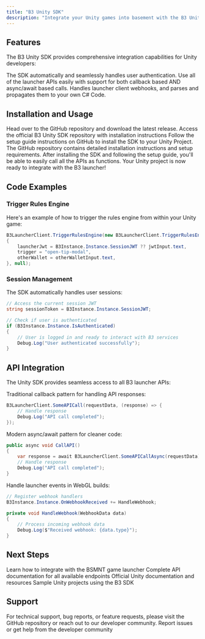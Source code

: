 ```yaml
---
title: "B3 Unity SDK"
description: "Integrate your Unity games into basement with the B3 Unity SDK, which lets you easily access all of the launcher functionalities from within Unity as simple functions"
---
```


## Features

The B3 Unity SDK provides comprehensive integration capabilities for Unity developers:

<CardGroup cols={1}>
  <Card title="Session Management" icon="user-check">
    The SDK automatically and seamlessly handles user authentication.
  </Card>
  
  <Card title="APIs as Functions" icon="code">
    Use all of the launcher APIs easily with support for both callback based AND async/await based calls.
  </Card>
  
  <Card title="Webhooks for WebGL" icon="webhook">
    Handles launcher client webhooks, and parses and propagates them to your own C# Code.
  </Card>
</CardGroup>

## Installation and Usage

<Steps>
<Step title="Download the SDK">
  Head over to the GitHub repository and download the latest release.
  
  <Card title="Get the Unity SDK" icon="download" href="https://github.com/b3-fun/b3-unity-sdk" cta="Download from GitHub" horizontal>
    Access the official B3 Unity SDK repository with installation instructions
  </Card>
</Step>

<Step title="Install to Unity Project">
  Follow the setup guide instructions on GitHub to install the SDK to your Unity Project.
  
  <Note>
  The GitHub repository contains detailed installation instructions and setup requirements.
  </Note>
</Step>

<Step title="Initialize the SDK">
  After installing the SDK and following the setup guide, you'll be able to easily call all the APIs as functions.
  
  <Check>
  Your Unity project is now ready to integrate with the B3 launcher!
  </Check>
</Step>
</Steps>

## Code Examples

### Trigger Rules Engine

Here's an example of how to trigger the rules engine from within your Unity game:

```csharp Unity C# Example
B3LauncherClient.TriggerRulesEngine(new B3LauncherClient.TriggerRulesEngineBody
{
    launcherJwt = B3Instance.Instance.SessionJWT ?? jwtInput.text,
    trigger = "open-tip-modal",
    otherWallet = otherWalletInput.text,
}, null);
```

### Session Management

The SDK automatically handles user sessions:

```csharp Session Example
// Access the current session JWT
string sessionToken = B3Instance.Instance.SessionJWT;

// Check if user is authenticated
if (B3Instance.Instance.IsAuthenticated)
{
    // User is logged in and ready to interact with B3 services
    Debug.Log("User authenticated successfully");
}
```

## API Integration

The Unity SDK provides seamless access to all B3 launcher APIs:

<AccordionGroup>
<Accordion title="Callback-based Calls">
  Traditional callback pattern for handling API responses:
  
  ```csharp
  B3LauncherClient.SomeAPICall(requestData, (response) => {
      // Handle response
      Debug.Log("API call completed");
  });
  ```
</Accordion>

<Accordion title="Async/Await Calls">
  Modern async/await pattern for cleaner code:
  
  ```csharp
  public async void CallAPI()
  {
      var response = await B3LauncherClient.SomeAPICallAsync(requestData);
      // Handle response
      Debug.Log("API call completed");
  }
  ```
</Accordion>

<Accordion title="WebGL Webhooks">
  Handle launcher events in WebGL builds:
  
  ```csharp
  // Register webhook handlers
  B3Instance.Instance.OnWebhookReceived += HandleWebhook;
  
  private void HandleWebhook(WebhookData data)
  {
      // Process incoming webhook data
      Debug.Log($"Received webhook: {data.type}");
  }
  ```
</Accordion>
</AccordionGroup>

## Next Steps

<CardGroup cols={2}>
  <Card title="Game Launcher Guide" icon="rocket" href="/game-launcher">
    Learn how to integrate with the BSMNT game launcher
  </Card>
  
  <Card title="BSMNT API Docs" icon="book" href="https://docs.basement.fun/api">
    Complete API documentation for all available endpoints
  </Card>
  
  <Card title="Unity Documentation" icon="external-link" href="https://docs.unity3d.com/">
    Official Unity documentation and resources
  </Card>
  
  <Card title="Example Projects" icon="folder" href="https://github.com/b3-fun/unity-examples">
    Sample Unity projects using the B3 SDK
  </Card>
</CardGroup>

## Support

<Info>
For technical support, bug reports, or feature requests, please visit the GitHub repository or reach out to our developer community.
</Info>

<Card title="Get Unity SDK Support" icon="help-circle" href="https://github.com/b3-fun/b3-unity-sdk/issues" cta="GitHub Issues" horizontal>
  Report issues or get help from the developer community
</Card>
